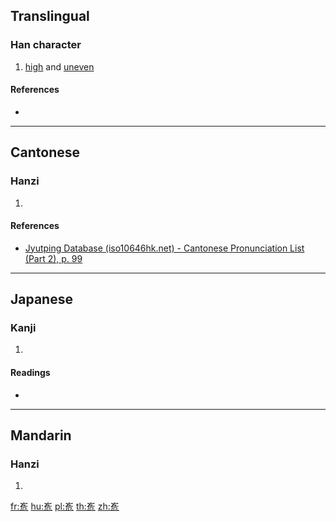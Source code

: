 {{character info/new}}
{{also|峗}}
==Translingual==

===Han character===
{{Han char|rn=46|rad=山|as=06|sn=9|four=22712|canj=UNMU,XUNMU|ids=⿱山危}}

# [[high]] and [[uneven]]

====References====
* {{Han ref|kx=0311.060|dkj=08049|dj=0610.240|hdz=10771.090|uh=5CDE|ud=23774|bh=CEA1|bd=52897}}

----

==Cantonese==

===Hanzi===
{{yue-hanzi|jyut=[[ngai4]], [[ai4]]|y=ngai4, ai4}}

# {{defn|lang=yue|sort=山06}}

====References====
* [http://www.iso10646hk.net/jp/document/download.jsp Jyutping Database (iso10646hk.net) - Cantonese Pronunciation List (Part 2), p. 99]

----

==Japanese==

===Kanji===
{{ja-kanji|grade=|rs=山06}}

# {{defn|lang=ja|sort=山06}}

====Readings====
* {{ja-readings|on=[[き]] (ki), [[ぐわい]] (guwai), [[げ]] (ge), [[ごつ]] (gotsu), [[ごち]] (gochi)|kun=}}

----

==Mandarin==

===Hanzi===
{{cmn-hanzi|pin=[[wéi]] ([[wei2]]), [[qiáo]] ([[qiao2]])|wg=wei<sup>2</sup>, ch'iao<sup>2</sup>}}

# {{defn|lang=cmn|sort=山06}}

[[fr:峞]]
[[hu:峞]]
[[pl:峞]]
[[th:峞]]
[[zh:峞]]